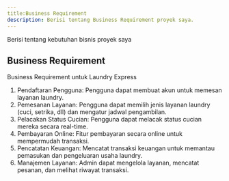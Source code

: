 ```yaml
---
title:Business Requirement
description: Berisi tentang Business Requirement proyek saya.
---
```


Berisi tentang kebutuhan bisnis proyek saya
## Business Requirement 

Business Requirement untuk Laundry Express

1. Pendaftaran Pengguna: Pengguna dapat membuat akun untuk memesan layanan laundry.
2. Pemesanan Layanan: Pengguna dapat memilih jenis layanan laundry (cuci, setrika, dll) dan mengatur jadwal pengambilan.
3. Pelacakan Status Cucian: Pengguna dapat melacak status cucian mereka secara real-time.
4. Pembayaran Online: Fitur pembayaran secara online untuk mempermudah transaksi.
5. Pencatatan Keuangan: Mencatat transaksi keuangan untuk memantau pemasukan dan pengeluaran usaha laundry.
6. Manajemen Layanan: Admin dapat mengelola layanan, mencatat pesanan, dan melihat riwayat transaksi.
